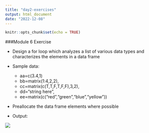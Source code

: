 ```yaml
---
title: "day2-exercises"
output: html_document
date: "2022-12-08"
---
```


```r
knitr::opts_chunk$set(echo = TRUE)
```

###Module 6 Exercise

- Design a for loop which analyzes a list of various data types and characterizes the elements in a data frame

- Sample data:
  - aa=c(3.4,1)
  - bb=matrix(1:4,2,2), 
  - cc=matrix(c(T,T,F,T,F,F),3,2),
  - dd="string here",  
  - ee=matrix(c("red","green","blue","yellow"))

- Preallocate the data frame elements where possible

- Output:

![](images/mod6-output.png)


```r

```